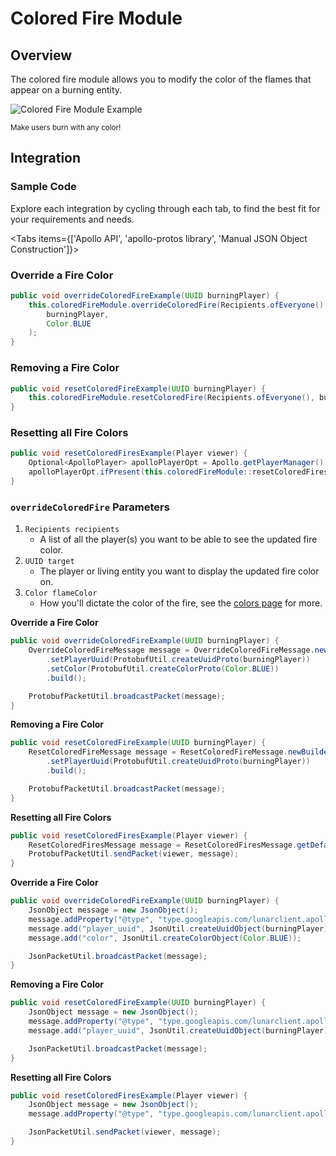 
# Colored Fire Module

## Overview

The colored fire module allows you to modify the color of the flames that appear on a burning entity.

![Colored Fire Module Example](https://i.imgur.com/Ou4kiYE.png#center)

<div style={{ textAlign: "center" }}>
    <small>Make users burn with any color!</small>
</div>

## Integration

### Sample Code
Explore each integration by cycling through each tab, to find the best fit for your requirements and needs.

<Tabs items={['Apollo API', 'apollo-protos library', 'Manual JSON Object Construction']}>

<Tab>

### Override a Fire Color

```java
public void overrideColoredFireExample(UUID burningPlayer) {
    this.coloredFireModule.overrideColoredFire(Recipients.ofEveryone(),
        burningPlayer,
        Color.BLUE
    );
}
```

### Removing a Fire Color

```java
public void resetColoredFireExample(UUID burningPlayer) {
    this.coloredFireModule.resetColoredFire(Recipients.ofEveryone(), burningPlayer);
}
```

### Resetting all Fire Colors

```java
public void resetColoredFiresExample(Player viewer) {
    Optional<ApolloPlayer> apolloPlayerOpt = Apollo.getPlayerManager().getPlayer(viewer.getUniqueId());
    apolloPlayerOpt.ifPresent(this.coloredFireModule::resetColoredFires);
}
```

### `overrideColoredFire` Parameters

1. `Recipients recipients`
   - A list of all the player(s) you want to be able to see the updated fire color.
2. `UUID target`
   - The player or living entity you want to display the updated fire color on.
3. `Color flameColor`
   - How you'll dictate the color of the fire, see the [colors page](/apollo/developers/utilities/colors) for more.

</Tab>

<Tab>

**Override a Fire Color**

```java
public void overrideColoredFireExample(UUID burningPlayer) {
    OverrideColoredFireMessage message = OverrideColoredFireMessage.newBuilder()
        .setPlayerUuid(ProtobufUtil.createUuidProto(burningPlayer))
        .setColor(ProtobufUtil.createColorProto(Color.BLUE))
        .build();

    ProtobufPacketUtil.broadcastPacket(message);
}
```

**Removing a Fire Color**

```java
public void resetColoredFireExample(UUID burningPlayer) {
    ResetColoredFireMessage message = ResetColoredFireMessage.newBuilder()
        .setPlayerUuid(ProtobufUtil.createUuidProto(burningPlayer))
        .build();

    ProtobufPacketUtil.broadcastPacket(message);
}
```

**Resetting all Fire Colors**

```java
public void resetColoredFiresExample(Player viewer) {
    ResetColoredFiresMessage message = ResetColoredFiresMessage.getDefaultInstance();
    ProtobufPacketUtil.sendPacket(viewer, message);
}
```

</Tab>

<Tab>

**Override a Fire Color**

```java
public void overrideColoredFireExample(UUID burningPlayer) {
    JsonObject message = new JsonObject();
    message.addProperty("@type", "type.googleapis.com/lunarclient.apollo.coloredfire.v1.OverrideColoredFireMessage");
    message.add("player_uuid", JsonUtil.createUuidObject(burningPlayer));
    message.add("color", JsonUtil.createColorObject(Color.BLUE));

    JsonPacketUtil.broadcastPacket(message);
}
```

**Removing a Fire Color**

```java
public void resetColoredFireExample(UUID burningPlayer) {
    JsonObject message = new JsonObject();
    message.addProperty("@type", "type.googleapis.com/lunarclient.apollo.coloredfire.v1.ResetColoredFireMessage");
    message.add("player_uuid", JsonUtil.createUuidObject(burningPlayer));

    JsonPacketUtil.broadcastPacket(message);
}
```

**Resetting all Fire Colors**

```java
public void resetColoredFiresExample(Player viewer) {
    JsonObject message = new JsonObject();
    message.addProperty("@type", "type.googleapis.com/lunarclient.apollo.coloredfire.v1.ResetColoredFiresMessage");

    JsonPacketUtil.sendPacket(viewer, message);
}
```

</Tab>

</Tabs>
